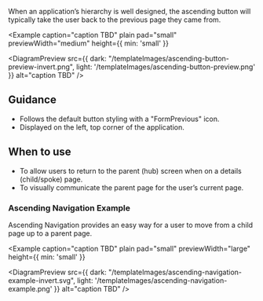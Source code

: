 
When an application’s hierarchy is well designed, the ascending button will typically take the user 
back to the previous page they came from.

<Example 
  caption="caption TBD" 
  plain 
  pad="small"
  previewWidth="medium"
  height={{ min: 'small' }}
>
  <DiagramPreview 
    src={{
      dark: "/templateImages/ascending-button-preview-invert.png",
      light: '/templateImages/ascending-button-preview.png'
    }} 
    alt="caption TBD" />
</Example>

## Guidance
- Follows the default button styling with a "FormPrevious" icon.
- Displayed on the left, top corner of the application.

## When to use
- To allow users to return to the parent (hub) screen when on a details (child/spoke) page.
- To visually communicate the parent page for the user’s current page.

### Ascending Navigation Example
Ascending Navigation provides an easy way for a user to move from a child page up to a parent page.

<Example 
  caption="caption TBD" 
  plain 
  pad="small"
  previewWidth="large"
  height={{ min: 'small' }}
>
  <DiagramPreview 
    src={{
      dark: "/templateImages/ascending-navigation-example-invert.svg",
      light: '/templateImages/ascending-navigation-example.png'
    }} 
    alt="caption TBD" />
</Example>